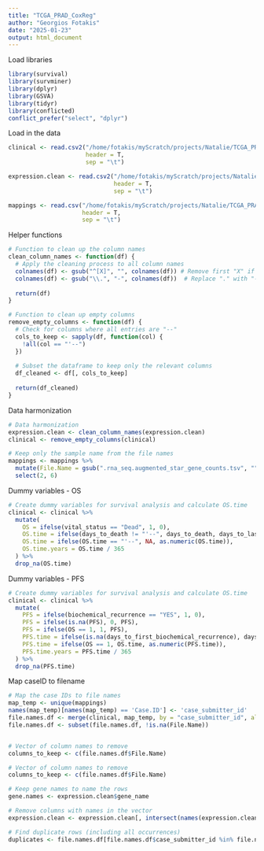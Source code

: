 ```yaml
---
title: "TCGA_PRAD_CoxReg"
author: "Georgios Fotakis"
date: "2025-01-23"
output: html_document
---
```


Load libraries

```r
library(survival)
library(survminer)
library(dplyr)
library(GSVA)
library(tidyr)
library(conflicted)
conflict_prefer("select", "dplyr")
```

Load in the data

```r
clinical <- read.csv2("/home/fotakis/myScratch/projects/Natalie/TCGA_PRAD/data/clinical.tsv",
                      header = T,
                      sep = "\t")

expression.clean <- read.csv2("/home/fotakis/myScratch/projects/Natalie/TCGA_PRAD/data/total_counts_pats_final/PRAD_RAW_counts.tsv",
                              header = T,
                              sep = "\t")

mappings <- read.csv("/home/fotakis/myScratch/projects/Natalie/TCGA_PRAD/data/gdc_sample_sheet.2025-01-10.tsv",
                     header = T,
                     sep = "\t")
```

Helper functions

```r

# Function to clean up the column names
clean_column_names <- function(df) {
  # Apply the cleaning process to all column names
  colnames(df) <- gsub("^[X]", "", colnames(df)) # Remove first "X" if present - this is a Python artifact from pre-processing
  colnames(df) <- gsub("\\.", "-", colnames(df))  # Replace "." with "-"
  
  return(df)
}

# Function to clean up empty columns
remove_empty_columns <- function(df) {
  # Check for columns where all entries are "--"
  cols_to_keep <- sapply(df, function(col) {
    !all(col == "'--")
  })
  
  # Subset the dataframe to keep only the relevant columns
  df_cleaned <- df[, cols_to_keep]
  
  return(df_cleaned)
}
```

Data harmonization

```r
# Data harmonization
expression.clean <- clean_column_names(expression.clean)
clinical <- remove_empty_columns(clinical)

# Keep only the sample name from the file names
mappings <- mappings %>%
  mutate(File.Name = gsub(".rna_seq.augmented_star_gene_counts.tsv", "", File.Name)) %>%
  select(2, 6)
```

Dummy variables - OS

```r
# Create dummy variables for survival analysis and calculate OS.time
clinical <- clinical %>%
  mutate(
    OS = ifelse(vital_status == "Dead", 1, 0),
    OS.time = ifelse(days_to_death != "'--", days_to_death, days_to_last_follow_up),
    OS.time = ifelse(OS.time == "'--", NA, as.numeric(OS.time)),
    OS.time.years = OS.time / 365
  ) %>%
  drop_na(OS.time)
```

Dummy variables - PFS

```r
# Create dummy variables for survival analysis and calculate OS.time
clinical <- clinical %>%
  mutate(
    PFS = ifelse(biochemical_recurrence == "YES", 1, 0),
    PFS = ifelse(is.na(PFS), 0, PFS),
    PFS = ifelse(OS == 1, 1, PFS),
    PFS.time = ifelse(is.na(days_to_first_biochemical_recurrence), days_to_last_follow_up, days_to_first_biochemical_recurrence),
    PFS.time = ifelse(OS == 1, OS.time, as.numeric(PFS.time)),
    PFS.time.years = PFS.time / 365
  ) %>%
  drop_na(PFS.time)
```

Map caseID to filename

```r
# Map the case IDs to file names
map_temp <- unique(mappings)
names(map_temp)[names(map_temp) == 'Case.ID'] <- 'case_submitter_id'
file.names.df <- merge(clinical, map_temp, by = "case_submitter_id", all.x = TRUE)
file.names.df <- subset(file.names.df, !is.na(File.Name))


# Vector of column names to remove
columns_to_keep <- c(file.names.df$File.Name)

# Vector of column names to remove
columns_to_keep <- c(file.names.df$File.Name)

# Keep gene names to name the rows
gene.names <- expression.clean$gene_name

# Remove columns with names in the vector
expression.clean <- expression.clean[, intersect(names(expression.clean), columns_to_keep)]

# Find duplicate rows (including all occurrences)
duplicates <- file.names.df[file.names.df$case_submitter_id %in% file.names.df$case_submitter_id[duplicated(file.names.df$case_submitter_id)], ]

```




